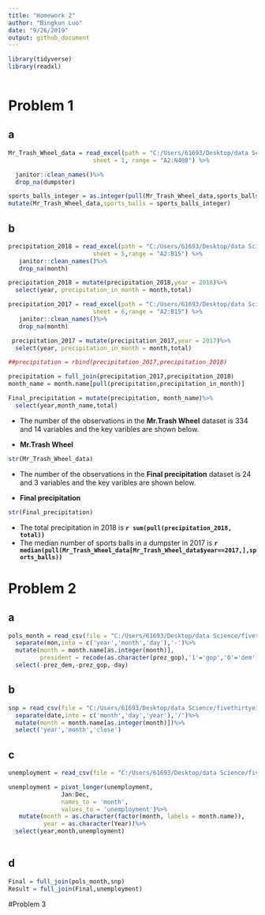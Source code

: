 ```yaml
---
title: "Homework 2"
author: "Bingkun Luo"
date: "9/26/2019"
output: github_document
---
```



```r
library(tidyverse)
library(readxl)
 
```

# Problem 1
## a
```r
Mr_Trash_Wheel_data = read_excel(path = "C:/Users/61693/Desktop/data Science/P8105_Hw2_bl2789/Trash-Wheel-Collection-Totals-8-6-19.xlsx",
                        sheet = 1, range = "A2:N408") %>%

  janitor::clean_names()%>%
  drop_na(dumpster)

sports_balls_integer = as.integer(pull(Mr_Trash_Wheel_data,sports_balls))  
mutate(Mr_Trash_Wheel_data,sports_balls = sports_balls_integer)
```
## b
```r
precipitation_2018 = read_excel(path = "C:/Users/61693/Desktop/data Science/P8105_Hw2_bl2789/Trash-Wheel-Collection-Totals-8-6-19.xlsx",
                        sheet = 5,range = "A2:B15") %>%
   janitor::clean_names()%>%
   drop_na(month)

precipitation_2018 = mutate(precipitation_2018,year = 2018)%>%
  select(year, precipitation_in_month = month,total)

```


```r
precipitation_2017 = read_excel(path = "C:/Users/61693/Desktop/data Science/P8105_Hw2_bl2789/Trash-Wheel-Collection-Totals-8-6-19.xlsx",
                        sheet = 6,range = "A2:B15") %>%
   janitor::clean_names()%>%
   drop_na(month)

 precipitation_2017 = mutate(precipitation_2017,year = 2017)%>%
  select(year, precipitation_in_month = month,total) 
```

```r
##precipitation = rbind(precipitation_2017,precipitation_2018)

precipitation = full_join(precipitation_2017,precipitation_2018)
month_name = month.name[pull(precipitation,precipitation_in_month)]

Final_precipitation = mutate(precipitation, month_name)%>%
  select(year,month_name,total)

```
* The number of the observations in the **Mr.Trash Wheel** dataset is 334 and 14 variables and the key varibles are shown below.

* **Mr.Trash Wheel**
```r
str(Mr_Trash_Wheel_data)
```
* The number of the observations in the **Final precipitation** dataset is 24 and 3 variables and the key varibles are shown below.

* **Final precipitation**
```r
str(Final_precipitation)
```
* The total precipitation in 2018 is **`r sum(pull(precipitation_2018, total))`**
* The median number of sports balls in a dumpster in 2017 is **`r median(pull(Mr_Trash_Wheel_data[Mr_Trash_Wheel_data$year==2017,],sports_balls))`**

# Problem 2
## a
```r
pols_month = read_csv(file = "C:/Users/61693/Desktop/data Science/fivethirtyeight_datasets/pols-month.csv")%>% 
  separate(mon,into = c('year','month','day'),'-')%>% 
  mutate(month = month.name[as.integer(month)],
         president = recode(as.character(prez_gop),'1'='gop','0'='dem'))%>%
  select(-prez_dem,-prez_gop,-day)

```

## b
```r
snp = read_csv(file = "C:/Users/61693/Desktop/data Science/fivethirtyeight_datasets/snp.csv")%>% 
  separate(date,into = c('month','day','year'),'/')%>%
  mutate(month = month.name[as.integer(month)])%>%
  select('year','month','close')
```

## c
```r
unemployment = read_csv(file = "C:/Users/61693/Desktop/data Science/fivethirtyeight_datasets/unemployment.csv")

unemployment = pivot_longer(unemployment,
               Jan:Dec,
               names_to = 'month',
               values_to = 'unemployment')%>% 
   mutate(month = as.character(factor(month, labels = month.name)),
          year = as.character(Year))%>%
  select(year,month,unemployment)
  
```
## d
```r

Final = full_join(pols_month,snp)
Result = full_join(Final,unemployment)
```

#Problem 3